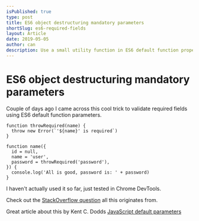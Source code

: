 ```yaml
---
isPublished: true
type: post
title: ES6 object destructuring mandatory parameters
shortSlug: es6-required-fields
layout: Article
date: 2019-05-05
author: can
description: Use a small utility function in ES6 default function properties to throw error on missing required props
---
```


# ES6 object destructuring mandatory parameters

Couple of days ago I came across this cool trick to validate required fields using ES6 default function parameters.

```js{8}
function throwRequired(name) {
  throw new Error(`'${name}' is required`)
}

function name({
  id = null,
  name = 'user',
  password = throwRequired('password'),
}) {
  console.log('All is good, password is: ' + password)
}
```

I haven't actually used it so far, just tested in Chrome DevTools.

Check out the [StackOverflow question](https://stackoverflow.com/questions/41536118/es6-object-destructuring-mandatory-parameters) all this originates from.

Great article about this by Kent C. Dodds [JavaScript default parameters](https://kentcdodds.com/blog/javascript-default-parameters)
